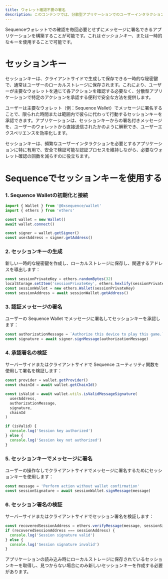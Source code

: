```yaml
---
title: ウォレット確認不要の署名
description: このコンテンツでは、分散型アプリケーションでのユーザーインタラクションを効率化するために、クライアントサイドに保存される一時的な秘密鍵であるセッションキーを使用する概念について説明します。
---
```


Sequenceウォレットでの確認を毎回必要とせずにメッセージに署名できるアプリケーションを構築することが可能です。これは*セッションキー*、または一時的なキーを使用することで可能です。

# セッションキー

セッションキーは、クライアントサイドで生成して保存できる一時的な秘密鍵で、通常はユーザーのローカルストレージに保存されます。これにより、ユーザーが主要なウォレットを通じて各アクションを確認する必要なく、分散型アプリケーションで特定のアクションを承認する便利で安全な方法を提供します。

ユーザーは主要なウォレット（例：Sequence Wallet）でメッセージに署名することで、限られた時間または範囲内で彼らに代わって行動するセッションキーを承認できます。アプリケーションは、セッションキーからの署名付きメッセージを、ユーザーのウォレットから直接送信されたかのように解釈でき、ユーザーエクスペリエンスを効率化します。

セッションキーは、頻繁なユーザーインタラクションを必要とするアプリケーションに特に有用で、安全で検証可能な認証プロセスを維持しながら、必要なウォレット確認の回数を減らすのに役立ちます。

# Sequenceでセッションキーを使用する

### 1. Sequence Walletの初期化と接続

```javascript
import { Wallet } from '@0xsequence/wallet'
import { ethers } from 'ethers'

const wallet = new Wallet()
await wallet.connect()

const signer = wallet.getSigner()
const userAddress = signer.getAddress()
```

### 2. セッションキーの生成

新しい一時的な秘密鍵を作成し、ローカルストレージに保存し、関連するアドレスを導出します：

```javascript
const sessionPrivateKey = ethers.randomBytes(32)
localStorage.setItem('sessionPrivateKey', ethers.hexlify(sessionPrivateKey))
const sessionWallet = new ethers.Wallet(sessionPrivateKey)
const sessionAddress = await sessionWallet.getAddress()
```

### 3. 認証メッセージの署名

ユーザーの Sequence Wallet でメッセージに署名してセッションキーを承認します：

```javascript
const authorizationMessage = `Authorize this device to play this game.`
const signature = await signer.signMessage(authorizationMessage)
```

### 4. 承認署名の検証

サーバーサイドまたはクライアントサイドで Sequence ユーティリティ関数を使用して署名を検証します：

```javascript
const provider = wallet.getProvider()
const chainId = await wallet.getChainId()

const isValid = await wallet.utils.isValidMessageSignature(
  userAddress,
  authorizationMessage,
  signature,
  chainId
)

if (isValid) {
  console.log('Session key authorized')
} else {
  console.log('Session key not authorized')
}
```

### 5. セッションキーでメッセージに署名

ユーザーの操作なしでクライアントサイドでメッセージに署名するためにセッションキーを使用します：

```javascript
const message = 'Perform action without wallet confirmation'
const sessionSignature = await sessionWallet.signMessage(message)
```

### 6. セッション署名の検証

サーバーサイドまたはクライアントサイドでセッション署名を検証します：

```javascript
const recoveredSessionAddress = ethers.verifyMessage(message, sessionSignature)
if (recoveredSessionAddress === sessionAddress) {
  console.log('Session signature valid')
} else {
  console.log('Session signature invalid')
}
```

<Note>
  アプリケーションの読み込み時にローカルストレージに保存されているセッションキーを取得し、見つからない場合にのみ新しいセッションキーを作成する必要があります。
</Note>
